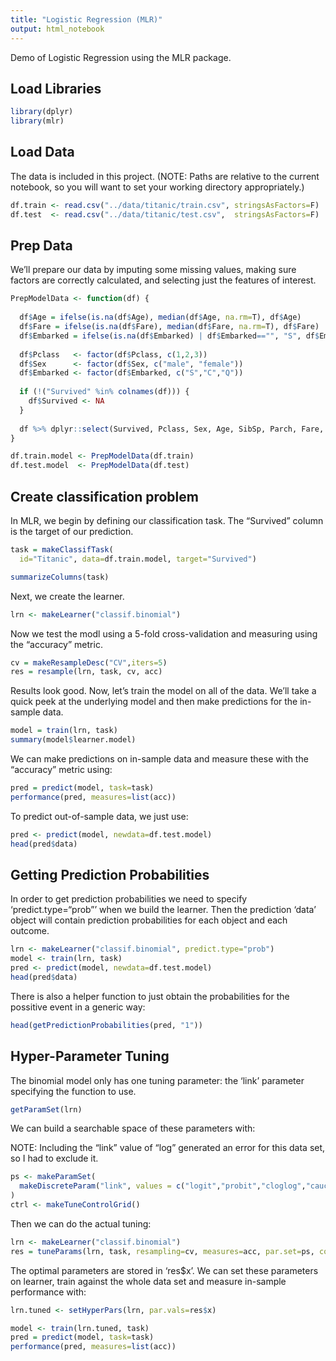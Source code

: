 ```yaml
---
title: "Logistic Regression (MLR)"
output: html_notebook
---
```


Demo of Logistic Regression using the MLR package.

## Load Libraries

```r
library(dplyr)
library(mlr)
```

## Load Data

The data is included in this project.  (NOTE: Paths are relative to the current
notebook, so you will want to set your working directory appropriately.)

```r
df.train <- read.csv("../data/titanic/train.csv", stringsAsFactors=F)
df.test  <- read.csv("../data/titanic/test.csv",  stringsAsFactors=F)
```

## Prep Data

We'll prepare our data by imputing some missing values, making sure factors
are correctly calculated, and selecting just the features of interest.

```r
PrepModelData <- function(df) {
  
  df$Age = ifelse(is.na(df$Age), median(df$Age, na.rm=T), df$Age)
  df$Fare = ifelse(is.na(df$Fare), median(df$Fare, na.rm=T), df$Fare)
  df$Embarked = ifelse(is.na(df$Embarked) | df$Embarked=="", "S", df$Embarked)
  
  df$Pclass   <- factor(df$Pclass, c(1,2,3))
  df$Sex      <- factor(df$Sex, c("male", "female"))
  df$Embarked <- factor(df$Embarked, c("S","C","Q"))
  
  if (!("Survived" %in% colnames(df))) {
    df$Survived <- NA
  }
  
  df %>% dplyr::select(Survived, Pclass, Sex, Age, SibSp, Parch, Fare, Embarked)
}

df.train.model <- PrepModelData(df.train)
df.test.model  <- PrepModelData(df.test)
```

## Create classification problem

In MLR, we begin by defining our classification task.  The "Survived" column
is the target of our prediction.

```r
task = makeClassifTask(
  id="Titanic", data=df.train.model, target="Survived")

summarizeColumns(task)
```

Next, we create the learner.

```r
lrn <- makeLearner("classif.binomial")
```

Now we test the modl using a 5-fold cross-validation and measuring using the
"accuracy" metric.

```r
cv = makeResampleDesc("CV",iters=5)
res = resample(lrn, task, cv, acc)
```

Results look good.  Now, let's train the model on all of the data.  We'll
take a quick peek at the underlying model and then make predictions for
the in-sample data.

```r
model = train(lrn, task)
summary(model$learner.model)
```

We can make predictions on in-sample data and measure these with the 
"accuracy" metric using:

```r
pred = predict(model, task=task)
performance(pred, measures=list(acc))
```

To predict out-of-sample data, we just use:

```r
pred <- predict(model, newdata=df.test.model)
head(pred$data)
```

## Getting Prediction Probabilities

In order to get prediction probabilities we need to specify 'predict.type="prob"' when we build
the learner.  Then the prediction 'data' object will contain prediction probabilities for each
object and each outcome.

```r
lrn <- makeLearner("classif.binomial", predict.type="prob")
model <- train(lrn, task)
pred <- predict(model, newdata=df.test.model)
head(pred$data)
```

There is also a helper function to just obtain the probabilities for the possitive event in
a generic way:

```r
head(getPredictionProbabilities(pred, "1"))
```

## Hyper-Parameter Tuning

The binomial model only has one tuning parameter: the 'link' parameter
specifying the function to use.

```r
getParamSet(lrn)
```

We can build a searchable space of these parameters with:

NOTE: Including the "link" value of "log" generated an error for this
data set, so I had to exclude it.

```r
ps <- makeParamSet(
  makeDiscreteParam("link", values = c("logit","probit","cloglog","cauchit"))
)
ctrl <- makeTuneControlGrid()
```

Then we can do the actual tuning:

```r
lrn <- makeLearner("classif.binomial")
res = tuneParams(lrn, task, resampling=cv, measures=acc, par.set=ps, control=ctrl)
```

The optimal parameters are stored in 'res$x'.  We can set these parameters on
learner, train against the whole data set and measure in-sample performance
with:

```r
lrn.tuned <- setHyperPars(lrn, par.vals=res$x)

model <- train(lrn.tuned, task)
pred = predict(model, task=task)
performance(pred, measures=list(acc))
```
